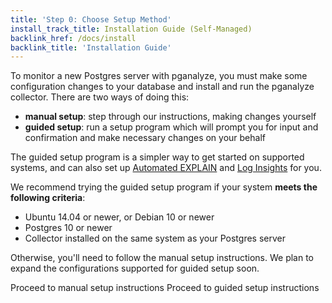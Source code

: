 ```yaml
---
title: 'Step 0: Choose Setup Method'
install_track_title: Installation Guide (Self-Managed)
backlink_href: /docs/install
backlink_title: 'Installation Guide'
---
```


To monitor a new Postgres server with pganalyze, you must make some configuration changes
to your database and install and run the pganalyze collector. There are two
ways of doing this:

 * **manual setup**: step through our instructions, making changes yourself
 * **guided setup**: run a setup program which will prompt you for input and confirmation
and make necessary changes on your behalf

The guided setup program is a simpler way to get started on supported systems, and can also
set up [Automated EXPLAIN](https://pganalyze.com/postgres-explain) and
[Log Insights](https://pganalyze.com/log-insights) for you.

We recommend trying the guided setup program if your system **meets the following criteria**:

 * Ubuntu 14.04 or newer, or Debian 10 or newer
 * Postgres 10 or newer
 * Collector installed on the same system as your Postgres server

Otherwise, you'll need to follow the manual setup instructions. We plan to expand the
configurations supported for guided setup soon.

<Link className="btn btn-success" to="01_create_monitoring_user">
  Proceed to manual setup instructions
</Link>
<Link style={{marginLeft: '8px'}} className="btn btn-success" to="01_guided_setup">
  Proceed to guided setup instructions
</Link>

